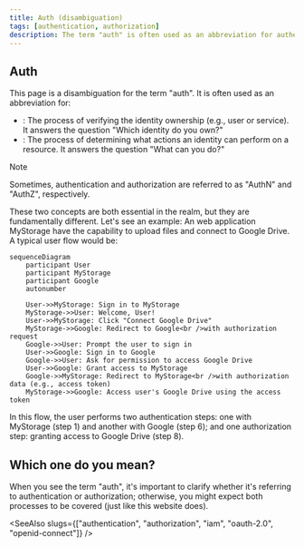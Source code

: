 ```yaml
---
title: Auth (disambiguation)
tags: [authentication, authorization]
description: The term "auth" is often used as an abbreviation for authentication or authorization. These concepts are related but fundamentally different.
---
```


## Auth

This page is a disambiguation for the term "auth". It is often used as an abbreviation for:

- <Ref slug="authentication" />: The process of verifying the identity ownership (e.g., user or service). It answers the question "Which identity do you own?"
- <Ref slug="authorization" />: The process of determining what actions an identity can perform on a resource. It answers the question "What can you do?"

> [!Note]
> Sometimes, authentication and authorization are referred to as "AuthN" and "AuthZ", respectively.

These two concepts are both essential in the <Ref slug="iam" /> realm, but they are fundamentally different. Let's see an example: An web application MyStorage have the capability to upload files and connect to Google Drive. A typical user flow would be:

```mermaid
sequenceDiagram
    participant User
    participant MyStorage
    participant Google
    autonumber

    User->>MyStorage: Sign in to MyStorage
    MyStorage->>User: Welcome, User!
    User->>MyStorage: Click "Connect Google Drive"
    MyStorage->>Google: Redirect to Google<br />with authorization request
    Google->>User: Prompt the user to sign in
    User->>Google: Sign in to Google
    Google->>User: Ask for permission to access Google Drive
    User->>Google: Grant access to MyStorage
    Google->>MyStorage: Redirect to MyStorage<br />with authorization data (e.g., access token)
    MyStorage->>Google: Access user's Google Drive using the access token
```

In this flow, the user performs two authentication steps: one with MyStorage (step 1) and another with Google (step 6); and one authorization step: granting access to Google Drive (step 8).

## Which one do you mean?

When you see the term "auth", it's important to clarify whether it's referring to authentication or authorization; otherwise, you might expect both processes to be covered (just like this website does).

<SeeAlso slugs={["authentication", "authorization", "iam", "oauth-2.0", "openid-connect"]} />
